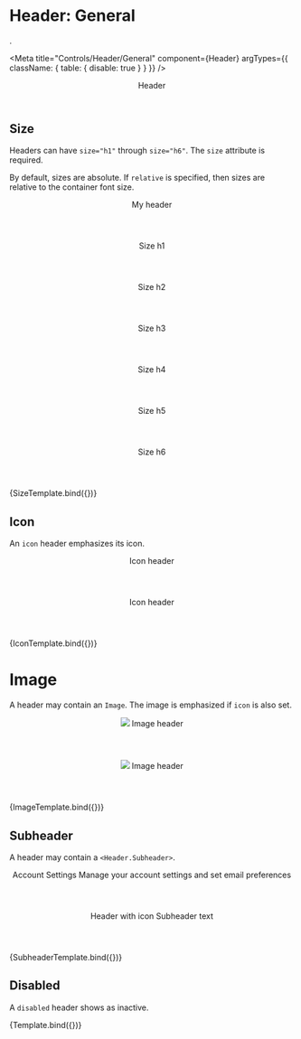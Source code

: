 
# Header: General 
.

<Meta 
  title="Controls/Header/General" 
  component={Header}
  argTypes={{
    className: { table: { disable: true } }
  }}
/>

  <Header {...args}>Header</Header>

## Size

Headers can have `size="h1"` through `size="h6"`. The `size` attribute is required.

By default, sizes are absolute. If `relative` is specified, then sizes are relative to the container font size.

<div>
  <Header {...args}>My header</Header>
  <Header size="h1">Size h1</Header>
  <Header size="h2">Size h2</Header>
  <Header size="h3">Size h3</Header>
  <Header size="h4">Size h4</Header>
  <Header size="h5">Size h5</Header>
  <Header size="h6">Size h6</Header>
</div>

<Canvas>
  <Story
    name="Size"
    args={{ size: 'h3' }}>
    {SizeTemplate.bind({})}
  </Story>
</Canvas>

## Icon

An `icon` header emphasizes its icon.

<div>
  <Header {...args}><Icon name="code"/> Icon header</Header>
  <Header size="h1" icon><Icon name="at" circular/> Icon header</Header>
</div>

<Canvas>
  <Story
    name="Icon"
    args={{ size: 'h3', icon: true }}>
    {IconTemplate.bind({})}
  </Story>
</Canvas>

# Image

A header may contain an `Image`. The image is emphasized if `icon` is also set.

<div>
  <Header {...args}>
    <Image size="mini" circular src="https://react.semantic-ui.com/images/avatar/large/patrick.png"/>
    Image header
  </Header>
  <Header size="h1" icon>
    <Image size="tiny" circular src="https://react.semantic-ui.com/images/avatar/large/patrick.png"/>
    Image header
  </Header>                
</div>

<Canvas>
  <Story
    name="Image"
    args={{ size: 'h1' }}>
    {ImageTemplate.bind({})}
  </Story>
</Canvas>

## Subheader 

A header may contain a `<Header.Subheader>`.

  <div>
    <Header size="h1">
      <Header.Content>
        Account Settings
        <Header.Subheader>
          Manage your account settings and set email preferences
        </Header.Subheader>
      </Header.Content>
    </Header>
    <Header size="h1">
      <Icon name="code" size="large"/> 
      <Header.Content>
        Header with icon
        <Header.Subheader>
          Subheader text
        </Header.Subheader>
      </Header.Content>
    </Header>
  </div>

<Canvas>
  <Story
    name="Subheader"
    args={{  }}>
    {SubheaderTemplate.bind({})}
  </Story>
</Canvas>

## Disabled 

A `disabled` header shows as inactive.

<Canvas>
  <Story
    name="Disabled"
    args={{ size: 'h1', disabled: true }}>
    {Template.bind({})}
  </Story>
</Canvas>

